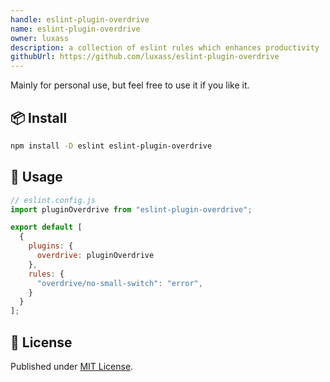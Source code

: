 ```yaml
---
handle: eslint-plugin-overdrive
name: eslint-plugin-overdrive
owner: luxass
description: a collection of eslint rules which enhances productivity
githubUrl: https://github.com/luxass/eslint-plugin-overdrive
---
```


Mainly for personal use, but feel free to use it if you like it.

## 📦 Install

```bash
npm install -D eslint eslint-plugin-overdrive
```

## 🚀 Usage

```js
// eslint.config.js
import pluginOverdrive from "eslint-plugin-overdrive";

export default [
  {
    plugins: {
      overdrive: pluginOverdrive
    },
    rules: {
      "overdrive/no-small-switch": "error",
    }
  }
];
```

## 📄 License

Published under [MIT License](https://github.com/luxass/eslint-plugin-overdrive/blob/main/LICENSE).
